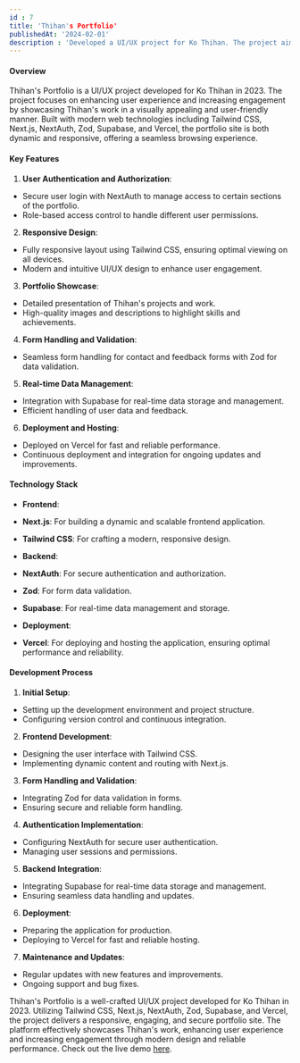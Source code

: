 ```yaml
---
id : 7
title: 'Thihan's Portfolio'
publishedAt: '2024-02-01'
description : 'Developed a UI/UX project for Ko Thihan. The project aimed to briefly describe the project's goals and objectives, such as enhancing user experience or increasing engagement.'
---
```


#### Overview
Thihan's Portfolio is a UI/UX project developed for Ko Thihan in 2023. The project focuses on enhancing user experience and increasing engagement by showcasing Thihan's work in a visually appealing and user-friendly manner. Built with modern web technologies including Tailwind CSS, Next.js, NextAuth, Zod, Supabase, and Vercel, the portfolio site is both dynamic and responsive, offering a seamless browsing experience.

#### Key Features

1. **User Authentication and Authorization**:
- Secure user login with NextAuth to manage access to certain sections of the portfolio.
- Role-based access control to handle different user permissions.

2. **Responsive Design**:
- Fully responsive layout using Tailwind CSS, ensuring optimal viewing on all devices.
- Modern and intuitive UI/UX design to enhance user engagement.

3. **Portfolio Showcase**:
- Detailed presentation of Thihan's projects and work.
- High-quality images and descriptions to highlight skills and achievements.

4. **Form Handling and Validation**:
- Seamless form handling for contact and feedback forms with Zod for data validation.

5. **Real-time Data Management**:
- Integration with Supabase for real-time data storage and management.
- Efficient handling of user data and feedback.

6. **Deployment and Hosting**:
- Deployed on Vercel for fast and reliable performance.
- Continuous deployment and integration for ongoing updates and improvements.

#### Technology Stack

- **Frontend**:
- **Next.js**: For building a dynamic and scalable frontend application.
- **Tailwind CSS**: For crafting a modern, responsive design.

- **Backend**:
- **NextAuth**: For secure authentication and authorization.
- **Zod**: For form data validation.
- **Supabase**: For real-time data management and storage.

- **Deployment**:
- **Vercel**: For deploying and hosting the application, ensuring optimal performance and reliability.

#### Development Process

1. **Initial Setup**:
- Setting up the development environment and project structure.
- Configuring version control and continuous integration.

2. **Frontend Development**:
- Designing the user interface with Tailwind CSS.
- Implementing dynamic content and routing with Next.js.

3. **Form Handling and Validation**:
- Integrating Zod for data validation in forms.
- Ensuring secure and reliable form handling.

4. **Authentication Implementation**:
- Configuring NextAuth for secure user authentication.
- Managing user sessions and permissions.

5. **Backend Integration**:
- Integrating Supabase for real-time data storage and management.
- Ensuring seamless data handling and updates.

6. **Deployment**:
- Preparing the application for production.
- Deploying to Vercel for fast and reliable hosting.

7. **Maintenance and Updates**:
- Regular updates with new features and improvements.
- Ongoing support and bug fixes.

Thihan's Portfolio is a well-crafted UI/UX project developed for Ko Thihan in 2023. Utilizing Tailwind CSS, Next.js, NextAuth, Zod, Supabase, and Vercel, the project delivers a responsive, engaging, and secure portfolio site. The platform effectively showcases Thihan's work, enhancing user experience and increasing engagement through modern design and reliable performance. Check out the live demo [here](https://thihan.vercel.app).